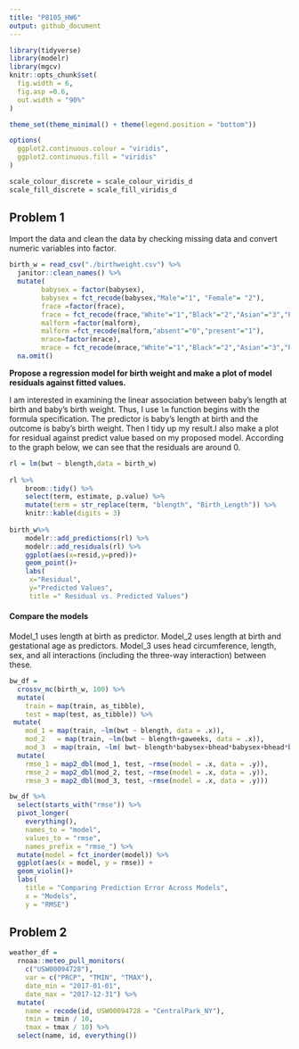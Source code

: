 ```yaml
---
title: "P8105_HW6"
output: github_document
---
```


```r
library(tidyverse)
library(modelr)
library(mgcv)
knitr::opts_chunk$set(
  fig.width = 6,
  fig.asp =0.6,
  out.width = "90%"
) 

theme_set(theme_minimal() + theme(legend.position = "bottom"))

options(
  ggplot2.continuous.colour = "viridis",
  ggplot2.continuous.fill = "viridis"
)

scale_colour_discrete = scale_colour_viridis_d
scale_fill_discrete = scale_fill_viridis_d

```

## Problem 1

Import the data and clean the data by checking missing data and convert numeric variables into factor.
```r
birth_w = read_csv("./birthweight.csv") %>% 
  janitor::clean_names() %>% 
  mutate(
        babysex = factor(babysex),
        babysex = fct_recode(babysex,"Male"="1", "Female"= "2"),
        frace =factor(frace),
        frace = fct_recode(frace,"White"="1","Black"="2","Asian"="3","Puerto Rican" = "4","Other"="8","Unknown"="9"),
        malform =factor(malform),
        malform =fct_recode(malform,"absent"="0","present"="1"),
        mrace=factor(mrace),
        mrace = fct_recode(mrace,"White"="1","Black"="2","Asian"="3","Puerto Rican" = "4","Other"="8")) %>% 
  na.omit()
```

**Propose a regression model for birth weight and make a plot of model residuals against fitted values.**

I am interested in examining the linear association between baby's length at birth and baby's birth weight. Thus, I use `lm` function begins with the formula specification. The predictor is baby's length at birth and the outcome is baby's birth weight. Then I tidy up my result.I also make a plot for residual against predict value based on my proposed model.
According to the graph below, we can see that the residuals are around 0.
```r
rl = lm(bwt ~ blength,data = birth_w) 
      
rl %>% 
    broom::tidy() %>% 
    select(term, estimate, p.value) %>% 
    mutate(term = str_replace(term, "blength", "Birth_Length")) %>% 
    knitr::kable(digits = 3)
  
birth_w%>% 
    modelr::add_predictions(rl) %>% 
    modelr::add_residuals(rl) %>% 
    ggplot(aes(x=resid,y=pred))+ 
    geom_point()+
    labs(
     x="Residual",
     y="Predicted Values",
     title =" Residual vs. Predicted Values")
```


#### Compare the models

Model_1 uses length at birth as predictor.
Model_2 uses length at birth and gestational age as predictors.
Model_3 uses head circumference, length, sex, and all interactions (including the three-way interaction) between these.
```r
bw_df = 
  crossv_mc(birth_w, 100) %>% 
  mutate(
    train = map(train, as_tibble),
    test = map(test, as_tibble)) %>% 
 mutate(
    mod_1 = map(train, ~lm(bwt ~ blength, data = .x)),
    mod_2   = map(train, ~lm(bwt ~ blength+gaweeks, data = .x)),
    mod_3  = map(train, ~lm( bwt~ blength*babysex+bhead*babysex+bhead*blength+bhead*babysex*blength, data = .x))) %>% 
  mutate(
    rmse_1 = map2_dbl(mod_1, test, ~rmse(model = .x, data = .y)),
    rmse_2 = map2_dbl(mod_2, test, ~rmse(model = .x, data = .y)),
    rmse_3 = map2_dbl(mod_3, test, ~rmse(model = .x, data = .y)))

bw_df %>% 
  select(starts_with("rmse")) %>% 
  pivot_longer(
    everything(),
    names_to = "model", 
    values_to = "rmse",
    names_prefix = "rmse_") %>% 
  mutate(model = fct_inorder(model)) %>% 
  ggplot(aes(x = model, y = rmse)) +
  geom_violin()+
  labs(
    title = "Comparing Prediction Error Across Models",
    x = "Models",
    y = "RMSE")
```


## Problem 2
```r
weather_df = 
  rnoaa::meteo_pull_monitors(
    c("USW00094728"),
    var = c("PRCP", "TMIN", "TMAX"), 
    date_min = "2017-01-01",
    date_max = "2017-12-31") %>%
  mutate(
    name = recode(id, USW00094728 = "CentralPark_NY"),
    tmin = tmin / 10,
    tmax = tmax / 10) %>%
  select(name, id, everything())
```

 